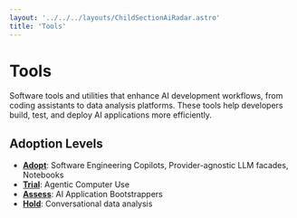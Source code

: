 ```yaml
---
layout: '../../../layouts/ChildSectionAiRadar.astro'
title: 'Tools'
---
```


# Tools

Software tools and utilities that enhance AI development workflows, from coding assistants to data analysis platforms. These tools help developers build, test, and deploy AI applications more efficiently.

## Adoption Levels

- **[Adopt](/ai-radar/tools/adopt)**: Software Engineering Copilots, Provider-agnostic LLM facades, Notebooks
- **[Trial](/ai-radar/tools/trial)**: Agentic Computer Use
- **[Assess](/ai-radar/tools/assess)**: AI Application Bootstrappers
- **[Hold](/ai-radar/tools/hold)**: Conversational data analysis
